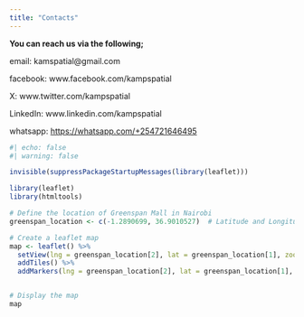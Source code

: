 ```yaml
---
title: "Contacts"
---
```


**You can reach us via the following;**

email: kamspatial\@gmail.com

facebook: www.facebook.com/kampspatial

X: www.twitter.com/kampspatial

LinkedIn: www.linkedin.com/kampspatial

whatsapp: <https://whatsapp.com/+254721646495>

```r
#| echo: false
#| warning: false

invisible(suppressPackageStartupMessages(library(leaflet)))

library(leaflet)
library(htmltools)

# Define the location of Greenspan Mall in Nairobi
greenspan_location <- c(-1.2890699, 36.9010527)  # Latitude and Longitude

# Create a leaflet map
map <- leaflet() %>%
  setView(lng = greenspan_location[2], lat = greenspan_location[1], zoom = 15) %>%
  addTiles() %>%
  addMarkers(lng = greenspan_location[2], lat = greenspan_location[1], popup = "We are located on the 2nd floor, wing B of the Greenspan Mall", label = "Our Physical Location")


# Display the map
map
```
